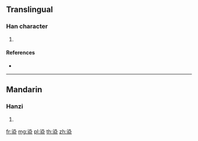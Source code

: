 {{character info/new}}
==Translingual==

===Han character===
{{Han char|rn=108|rad=皿|as=06|sn=11|four=|canj=ENBT}}

# {{defn|Han|sort=皿06}}

====References====
* {{Han ref|kx=0794.130|dkj=22994|hdz=42563.090|uh=76D5|ud=30421}}

----

==Mandarin==

===Hanzi===
{{cmn-hanzi|pin=[[fàn]] ([[fan4]])|wg=fan<sup>4</sup>}}

# {{defn|lang=cmn|sort=皿06}}

[[fr:盕]]
[[mg:盕]]
[[pl:盕]]
[[th:盕]]
[[zh:盕]]